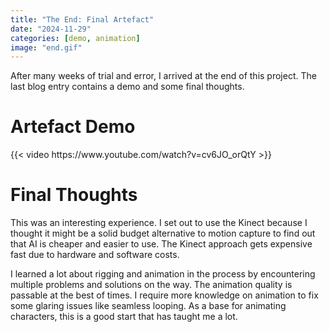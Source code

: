 ```yaml
---
title: "The End: Final Artefact"
date: "2024-11-29"
categories: [demo, animation]
image: "end.gif"
---
```


After many weeks of trial and error, I arrived at the end of this project. The last blog entry contains a demo and some final thoughts.

# Artefact Demo

{{< video https://www.youtube.com/watch?v=cv6JO_orQtY >}}

# Final Thoughts

This was an interesting experience. I set out to use the Kinect because I thought it might be a solid budget alternative to motion capture to find out that AI is cheaper and easier to use. The Kinect approach gets expensive fast due to hardware and software costs.

I learned a lot about rigging and animation in the process by encountering multiple problems and solutions on the way. The animation quality is passable at the best of times. I require more knowledge on animation to fix some glaring issues like seamless looping. As a base for animating characters, this is a good start that has taught me a lot.